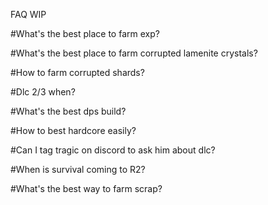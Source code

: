 FAQ WIP

#What's the best place to farm exp? 

#What's the best place to farm corrupted lamenite crystals?

#How to farm corrupted shards? 

#Dlc 2/3 when?

#What's the best dps build?

#How to best hardcore easily?

#Can I tag tragic on discord to ask him about dlc?

#When is survival coming to R2?

#What's the best way to farm scrap?